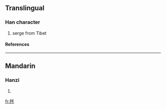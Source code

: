 ==Translingual==
===Han character===
{{Han char|rn=82|rad=毛|as=06|sn=10|four=|canj=竹山戈竹手 (HUIHQ)}}
# serge from Tibet
====References====
{{Han ref|kx=0593.091|hdz=31998.010|uh=6BEA|ud=27626}}

----
==Mandarin==
===Hanzi===
{{cmn-hanzi|pin=[[mú]] (mu2)|wg=mu<sup>2</sup>}}
# {{defn|Mandarin}}

[[fr:毪]]